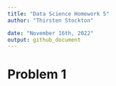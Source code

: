 ```yaml
---
title: "Data Science Homework 5"
author: "Thirsten Stockton" 

date: "November 16th, 2022"
output: github_document
---
```


# Problem 1
